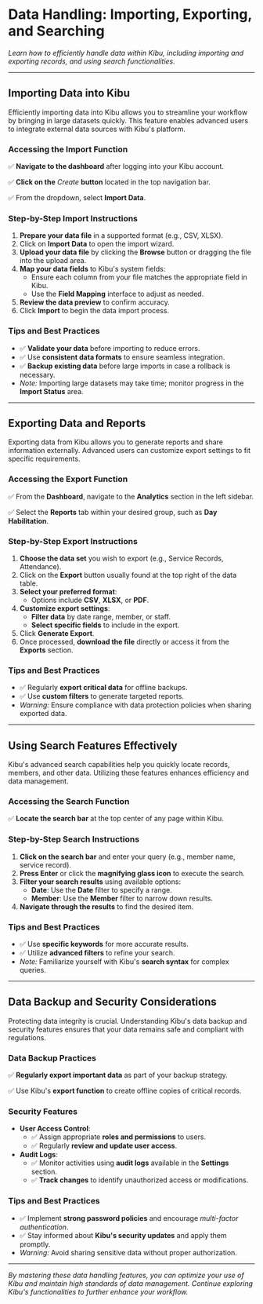 # Data Handling: Importing, Exporting, and Searching

*Learn how to efficiently handle data within Kibu, including importing and exporting records, and using search functionalities.*

---

## Importing Data into Kibu

Efficiently importing data into Kibu allows you to streamline your workflow by bringing in large datasets quickly. This feature enables advanced users to integrate external data sources with Kibu's platform.

### Accessing the Import Function

✅ **Navigate to the dashboard** after logging into your Kibu account.

✅ **Click on the** *Create* **button** located in the top navigation bar.

✅ From the dropdown, select **Import Data**.

### Step-by-Step Import Instructions

1. **Prepare your data file** in a supported format (e.g., CSV, XLSX).
2. Click on **Import Data** to open the import wizard.
3. **Upload your data file** by clicking the **Browse** button or dragging the file into the upload area.
4. **Map your data fields** to Kibu's system fields:
   - Ensure each column from your file matches the appropriate field in Kibu.
   - Use the **Field Mapping** interface to adjust as needed.
5. **Review the data preview** to confirm accuracy.
6. Click **Import** to begin the data import process.

### Tips and Best Practices

- ✅ **Validate your data** before importing to reduce errors.
- ✅ Use **consistent data formats** to ensure seamless integration.
- ✅ **Backup existing data** before large imports in case a rollback is necessary.
- *Note:* Importing large datasets may take time; monitor progress in the **Import Status** area.

---

## Exporting Data and Reports

Exporting data from Kibu allows you to generate reports and share information externally. Advanced users can customize export settings to fit specific requirements.

### Accessing the Export Function

✅ From the **Dashboard**, navigate to the **Analytics** section in the left sidebar.

✅ Select the **Reports** tab within your desired group, such as **Day Habilitation**.

### Step-by-Step Export Instructions

1. **Choose the data set** you wish to export (e.g., Service Records, Attendance).
2. Click on the **Export** button usually found at the top right of the data table.
3. **Select your preferred format**:
   - Options include **CSV**, **XLSX**, or **PDF**.
4. **Customize export settings**:
   - **Filter data** by date range, member, or staff.
   - **Select specific fields** to include in the export.
5. Click **Generate Export**.
6. Once processed, **download the file** directly or access it from the **Exports** section.

### Tips and Best Practices

- ✅ Regularly **export critical data** for offline backups.
- ✅ Use **custom filters** to generate targeted reports.
- *Warning:* Ensure compliance with data protection policies when sharing exported data.

---

## Using Search Features Effectively

Kibu's advanced search capabilities help you quickly locate records, members, and other data. Utilizing these features enhances efficiency and data management.

### Accessing the Search Function

✅ **Locate the search bar** at the top center of any page within Kibu.

### Step-by-Step Search Instructions

1. **Click on the search bar** and enter your query (e.g., member name, service record).
2. **Press Enter** or click the **magnifying glass icon** to execute the search.
3. **Filter your search results** using available options:
   - **Date**: Use the **Date** filter to specify a range.
   - **Member**: Use the **Member** filter to narrow down results.
4. **Navigate through the results** to find the desired item.

### Tips and Best Practices

- ✅ Use **specific keywords** for more accurate results.
- ✅ Utilize **advanced filters** to refine your search.
- *Note:* Familiarize yourself with Kibu's **search syntax** for complex queries.

---

## Data Backup and Security Considerations

Protecting data integrity is crucial. Understanding Kibu's data backup and security features ensures that your data remains safe and compliant with regulations.

### Data Backup Practices

✅ **Regularly export important data** as part of your backup strategy.

✅ Use Kibu's **export function** to create offline copies of critical records.

### Security Features

- **User Access Control**:
  - ✅ Assign appropriate **roles and permissions** to users.
  - ✅ Regularly **review and update user access**.
- **Audit Logs**:
  - ✅ Monitor activities using **audit logs** available in the **Settings** section.
  - ✅ **Track changes** to identify unauthorized access or modifications.

### Tips and Best Practices

- ✅ Implement **strong password policies** and encourage *multi-factor authentication*.
- ✅ Stay informed about **Kibu's security updates** and apply them promptly.
- *Warning:* Avoid sharing sensitive data without proper authorization.

---

*By mastering these data handling features, you can optimize your use of Kibu and maintain high standards of data management. Continue exploring Kibu's functionalities to further enhance your workflow.*